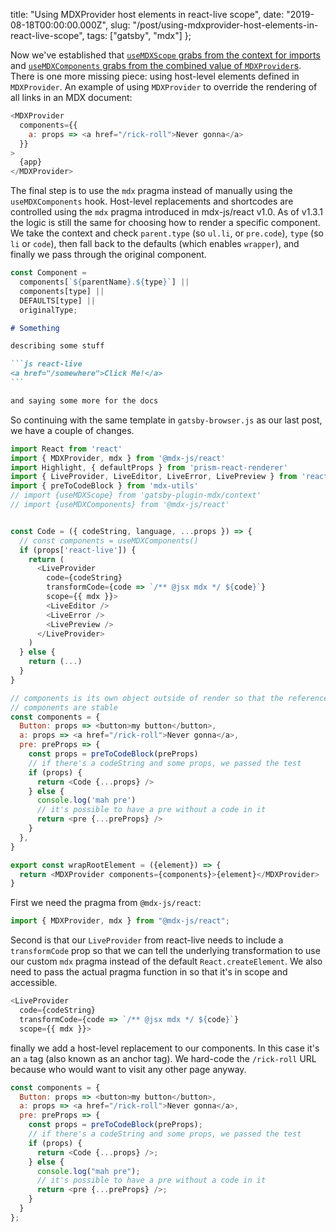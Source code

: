   title:
    "Using MDXProvider host elements in react-live scope",
  date: "2019-08-18T00:00:00.000Z",
  slug:
    "/post/using-mdxprovider-host-elements-in-react-live-scope",
  tags: ["gatsby", "mdx"]
};

Now we've established that
[`useMDXScope` grabs from the context for imports](/post/using-mdx-scope-in-react-live-scope/)
and
[`useMDXComponents` grabs from the combined value of `MDXProvider`s](/post/using-mdx-shortcodes-in-react-live-scope/).
There is one more missing piece: using host-level elements
defined in `MDXProvider`. An example of using `MDXProvider`
to override the rendering of all links in an MDX document:

```js
<MDXProvider
  components={{
    a: props => <a href="/rick-roll">Never gonna</a>
  }}
>
  {app}
</MDXProvider>
```

The final step is to use the `mdx` pragma instead of
manually using the `useMDXComponents` hook. Host-level
replacements and shortcodes are controlled using the `mdx`
pragma introduced in mdx-js/react v1.0. As of v1.3.1 the
logic is still the same for choosing how to render a
specific component. We take the context and check
`parent.type` (so `ul.li`, or `pre.code`), `type` (so `li`
or `code`), then fall back to the defaults (which enables
`wrapper`), and finally we pass through the original
component.

```js title="@mdx-js/react/src/create-element.js"
const Component =
  components[`${parentName}.${type}`] ||
  components[type] ||
  DEFAULTS[type] ||
  originalType;
```

````md
# Something

describing some stuff

```js react-live
<a href="/somewhere">Click Me!</a>
```

and saying some more for the docs
````

So continuing with the same template in `gatsby-browser.js`
as our last post, we have a couple of changes.

```js
import React from 'react'
import { MDXProvider, mdx } from '@mdx-js/react'
import Highlight, { defaultProps } from 'prism-react-renderer'
import { LiveProvider, LiveEditor, LiveError, LivePreview } from 'react-live'
import { preToCodeBlock } from 'mdx-utils'
// import {useMDXScope} from 'gatsby-plugin-mdx/context'
// import {useMDXComponents} from '@mdx-js/react'


const Code = ({ codeString, language, ...props }) => {
  // const components = useMDXComponents()
  if (props['react-live']) {
    return (
      <LiveProvider
        code={codeString}
        transformCode={code => `/** @jsx mdx */ ${code}`}
        scope={{ mdx }}>
        <LiveEditor />
        <LiveError />
        <LivePreview />
      </LiveProvider>
    )
  } else {
    return (...)
  }
}

// components is its own object outside of render so that the references to
// components are stable
const components = {
  Button: props => <button>my button</button>,
  a: props => <a href="/rick-roll">Never gonna</a>,
  pre: preProps => {
    const props = preToCodeBlock(preProps)
    // if there's a codeString and some props, we passed the test
    if (props) {
      return <Code {...props} />
    } else {
      console.log('mah pre')
      // it's possible to have a pre without a code in it
      return <pre {...preProps} />
    }
  },
}

export const wrapRootElement = ({element}) => {
  return <MDXProvider components={components}>{element}</MDXProvider>
}
```

First we need the pragma from `@mdx-js/react`:

```js
import { MDXProvider, mdx } from "@mdx-js/react";
```

Second is that our `LiveProvider` from react-live needs to
include a `transformCode` prop so that we can tell the
underlying transformation to use our custom `mdx` pragma
instead of the default `React.createElement`. We also need
to pass the actual pragma function in so that it's in scope
and accessible.

```js
<LiveProvider
  code={codeString}
  transformCode={code => `/** @jsx mdx */ ${code}`}
  scope={{ mdx }}>
```

finally we add a host-level replacement to our components.
In this case it's an `a` tag (also known as an anchor tag).
We hard-code the `/rick-roll` URL because who would want to
visit any other page anyway.

```js
const components = {
  Button: props => <button>my button</button>,
  a: props => <a href="/rick-roll">Never gonna</a>,
  pre: preProps => {
    const props = preToCodeBlock(preProps);
    // if there's a codeString and some props, we passed the test
    if (props) {
      return <Code {...props} />;
    } else {
      console.log("mah pre");
      // it's possible to have a pre without a code in it
      return <pre {...preProps} />;
    }
  }
};
```
